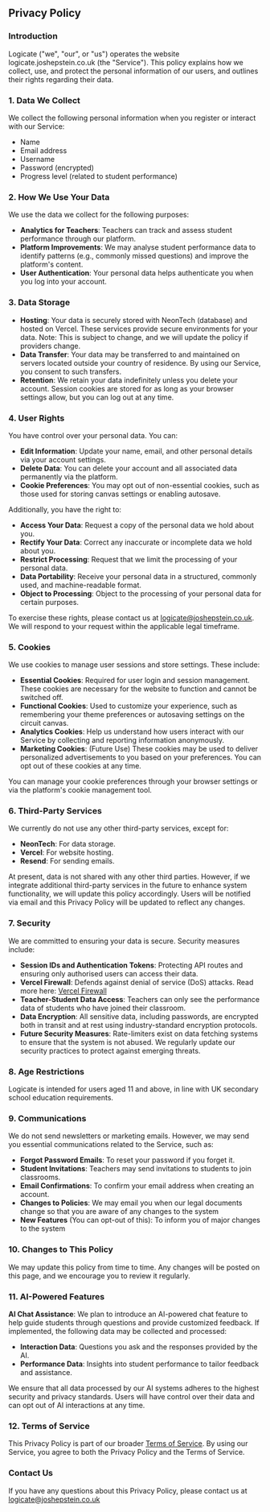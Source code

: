 ## Privacy Policy

### Introduction

Logicate ("we", "our", or "us") operates the website logicate.joshepstein.co.uk (the "Service"). This policy explains how we collect, use, and protect the personal information of our users, and outlines their rights regarding their data.

### 1. Data We Collect

We collect the following personal information when you register or interact with our Service:

- Name
- Email address
- Username
- Password (encrypted)
- Progress level (related to student performance)

### 2. How We Use Your Data

We use the data we collect for the following purposes:

- **Analytics for Teachers**: Teachers can track and assess student performance through our platform.
- **Platform Improvements**: We may analyse student performance data to identify patterns (e.g., commonly missed questions) and improve the platform's content.
- **User Authentication**: Your personal data helps authenticate you when you log into your account.

### 3. Data Storage

- **Hosting**: Your data is securely stored with NeonTech (database) and hosted on Vercel. These services provide secure environments for your data. Note: This is subject to change, and we will update the policy if providers change.
- **Data Transfer**: Your data may be transferred to and maintained on servers located outside your country of residence. By using our Service, you consent to such transfers.
- **Retention**: We retain your data indefinitely unless you delete your account. Session cookies are stored for as long as your browser settings allow, but you can log out at any time.

### 4. User Rights

You have control over your personal data. You can:

- **Edit Information**: Update your name, email, and other personal details via your account settings.
- **Delete Data**: You can delete your account and all associated data permanently via the platform.
- **Cookie Preferences**: You may opt out of non-essential cookies, such as those used for storing canvas settings or enabling autosave.

Additionally, you have the right to:

- **Access Your Data**: Request a copy of the personal data we hold about you.
- **Rectify Your Data**: Correct any inaccurate or incomplete data we hold about you.
- **Restrict Processing**: Request that we limit the processing of your personal data.
- **Data Portability**: Receive your personal data in a structured, commonly used, and machine-readable format.
- **Object to Processing**: Object to the processing of your personal data for certain purposes.

To exercise these rights, please contact us at [logicate@joshepstein.co.uk](mailto:logicate@joshepstein.co.uk). We will respond to your request within the applicable legal timeframe.

### 5. Cookies

We use cookies to manage user sessions and store settings. These include:

- **Essential Cookies**: Required for user login and session management. These cookies are necessary for the website to function and cannot be switched off.
- **Functional Cookies**: Used to customize your experience, such as remembering your theme preferences or autosaving settings on the circuit canvas.
- **Analytics Cookies**: Help us understand how users interact with our Service by collecting and reporting information anonymously.
- **Marketing Cookies**: (Future Use) These cookies may be used to deliver personalized advertisements to you based on your preferences. You can opt out of these cookies at any time.

You can manage your cookie preferences through your browser settings or via the platform's cookie management tool.

### 6. Third-Party Services

We currently do not use any other third-party services, except for:

- **NeonTech**: For data storage.
- **Vercel**: For website hosting.
- **Resend**: For sending emails.

At present, data is not shared with any other third parties. However, if we integrate additional third-party services in the future to enhance system functionality, we will update this policy accordingly. Users will be notified via email and this Privacy Policy will be updated to reflect any changes.

### 7. Security

We are committed to ensuring your data is secure. Security measures include:

- **Session IDs and Authentication Tokens**: Protecting API routes and ensuring only authorised users can access their data.
- **Vercel Firewall**: Defends against denial of service (DoS) attacks. Read more here: [Vercel Firewall](https://vercel.com/docs/security/vercel-firewall)
- **Teacher-Student Data Access**: Teachers can only see the performance data of students who have joined their classroom.
- **Data Encryption**: All sensitive data, including passwords, are encrypted both in transit and at rest using industry-standard encryption protocols.
- **Future Security Measures**: Rate-limiters exist on data fetching systems to ensure that the system is not abused. We regularly update our security practices to protect against emerging threats.

### 8. Age Restrictions

Logicate is intended for users aged 11 and above, in line with UK secondary school education requirements.

### 9. Communications

We do not send newsletters or marketing emails. However, we may send you essential communications related to the Service, such as:

- **Forgot Password Emails**: To reset your password if you forget it.
- **Student Invitations**: Teachers may send invitations to students to join classrooms.
- **Email Confirmations**: To confirm your email address when creating an account.
- **Changes to Policies**: We may email you when our legal documents change so that you are aware of any changes to the system
- **New Features** (You can opt-out of this): To inform you of major changes to the system

### 10. Changes to This Policy

We may update this policy from time to time. Any changes will be posted on this page, and we encourage you to review it regularly.

### 11. AI-Powered Features

**AI Chat Assistance**: We plan to introduce an AI-powered chat feature to help guide students through questions and provide customized feedback. If implemented, the following data may be collected and processed:

- **Interaction Data**: Questions you ask and the responses provided by the AI.
- **Performance Data**: Insights into student performance to tailor feedback and assistance.

We ensure that all data processed by our AI systems adheres to the highest security and privacy standards. Users will have control over their data and can opt out of AI interactions at any time.

### 12. Terms of Service

This Privacy Policy is part of our broader [Terms of Service](/terms-of-service). By using our Service, you agree to both the Privacy Policy and the Terms of Service.

### Contact Us

If you have any questions about this Privacy Policy, please contact us at [logicate@joshepstein.co.uk](mailto:logicate@joshepstein.co.uk)
